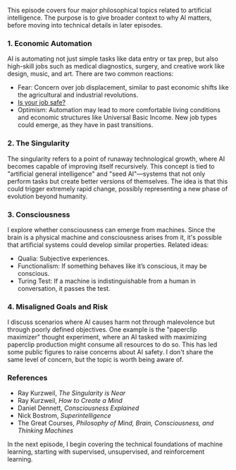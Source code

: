 
This episode covers four major philosophical topics related to artificial intelligence. The purpose is to give broader context to why AI matters, before moving into technical details in later episodes.

### 1. Economic Automation
AI is automating not just simple tasks like data entry or tax prep, but also high-skill jobs such as medical diagnostics, surgery, and creative work like design, music, and art.
There are two common reactions:
- Fear: Concern over job displacement, similar to past economic shifts like the agricultural and industrial revolutions.
- [Is your job safe?](http://www.bbc.com/news/technology-34066941)
- Optimism: Automation may lead to more comfortable living conditions and economic structures like Universal Basic Income. New job types could emerge, as they have in past transitions.

### 2. The Singularity
The singularity refers to a point of runaway technological growth, where AI becomes capable of improving itself recursively.
This concept is tied to "artificial general intelligence" and "seed AI"—systems that not only perform tasks but create better versions of themselves.
The idea is that this could trigger extremely rapid change, possibly representing a new phase of evolution beyond humanity.

### 3. Consciousness
I explore whether consciousness can emerge from machines.
Since the brain is a physical machine and consciousness arises from it, it's possible that artificial systems could develop similar properties.
Related ideas:
- Qualia: Subjective experiences.
- Functionalism: If something behaves like it’s conscious, it may be conscious.
- Turing Test: If a machine is indistinguishable from a human in conversation, it passes the test.

### 4. Misaligned Goals and Risk
I discuss scenarios where AI causes harm not through malevolence but through poorly defined objectives.
One example is the "paperclip maximizer" thought experiment, where an AI tasked with maximizing paperclip production might consume all resources to do so.
This has led some public figures to raise concerns about AI safety. I don't share the same level of concern, but the topic is worth being aware of.

### References
- Ray Kurzweil, *The Singularity is Near*
- Ray Kurzweil, *How to Create a Mind*
- Daniel Dennett, *Consciousness Explained*
- Nick Bostrom, *Superintelligence*
- The Great Courses, *Philosophy of Mind, Brain, Consciousness, and Thinking Machines*

In the next episode, I begin covering the technical foundations of machine learning, starting with supervised, unsupervised, and reinforcement learning.
